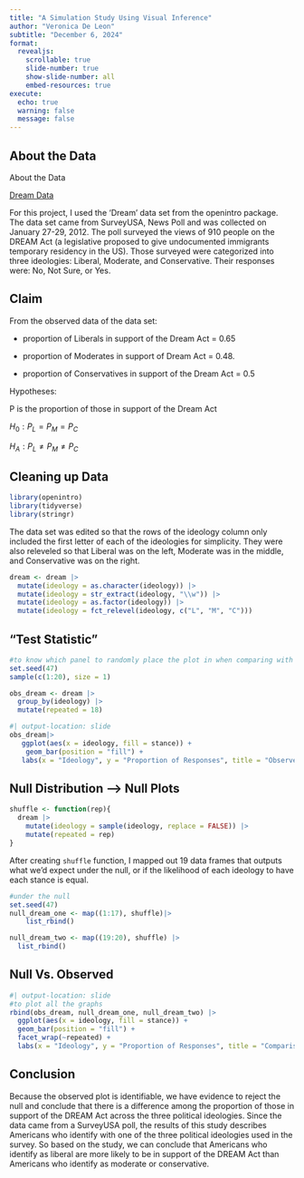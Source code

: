 ```yaml
---
title: "A Simulation Study Using Visual Inference"
author: "Veronica De Leon"
subtitle: "December 6, 2024"
format:
  revealjs:
    scrollable: true
    slide-number: true
    show-slide-number: all
    embed-resources: true
execute:
  echo: true
  warning: false
  message: false
---
```


## About the Data

About the Data

[Dream Data](https://openintrostat.github.io/openintro/reference/dream.html)

For this project, I used the 'Dream' data set from the openintro package. The data set came from SurveyUSA, News Poll and was collected on January 27-29, 2012. The poll surveyed the views of 910 people on the DREAM Act (a legislative proposed to give undocumented immigrants temporary residency in the US). Those surveyed were categorized into three ideologies: Liberal, Moderate, and Conservative. Their responses were: No, Not Sure, or Yes.

## Claim

From the observed data of the data set:

-   proportion of Liberals in support of the Dream Act = 0.65

-   proportion of Moderates in support of Dream Act = 0.48.

-   proportion of Conservatives in support of the Dream Act = 0.5

Hypotheses:

P is the proportion of those in support of the Dream Act

$H_0: P_L = P_M = P_C$

$H_A: P_L \neq P_M \neq P_C$

## Cleaning up Data

```r
library(openintro)
library(tidyverse)
library(stringr)
```

The data set was edited so that the rows of the ideology column only included the first letter of each of the ideologies for simplicity. They were also releveled so that Liberal was on the left, Moderate was in the middle, and Conservative was on the right.

```r
dream <- dream |>
  mutate(ideology = as.character(ideology)) |>
  mutate(ideology = str_extract(ideology, "\\w")) |>
  mutate(ideology = as.factor(ideology)) |>
  mutate(ideology = fct_relevel(ideology, c("L", "M", "C"))) 
```

## "Test Statistic"

```r

#to know which panel to randomly place the plot in when comparing with the null
set.seed(47)
sample(c(1:20), size = 1)

obs_dream <- dream |>
  group_by(ideology) |>
  mutate(repeated = 18)

```

```r
#| output-location: slide
obs_dream|>
   ggplot(aes(x = ideology, fill = stance)) +
    geom_bar(position = "fill") +
   labs(x = "Ideology", y = "Proportion of Responses", title = "Observed Plot", fill = "Stance")

```

## Null Distribution --> Null Plots

```r
shuffle <- function(rep){
  dream |>
    mutate(ideology = sample(ideology, replace = FALSE)) |>
    mutate(repeated = rep)
}
```

After creating `shuffle` function, I mapped out 19 data frames that outputs what we'd expect under the null, or if the likelihood of each ideology to have each stance is equal.

```r
#under the null
set.seed(47)
null_dream_one <- map((1:17), shuffle)|>
    list_rbind() 

null_dream_two <- map((19:20), shuffle) |>
  list_rbind() 

```

## Null Vs. Observed

```r
#| output-location: slide
#to plot all the graphs
rbind(obs_dream, null_dream_one, null_dream_two) |>
  ggplot(aes(x = ideology, fill = stance)) +
  geom_bar(position = "fill") +
  facet_wrap(~repeated) +
  labs(x = "Ideology", y = "Proportion of Responses", title = "Comparison of Null Plots vs. Observed Plot", fill = "Stance")
```

## Conclusion

Because the observed plot is identifiable, we have evidence to reject the null and conclude that there is a difference among the proportion of those in support of the DREAM Act across the three political ideologies. Since the data came from a SurveyUSA poll, the results of this study describes Americans who identify with one of the three political ideologies used in the survey. So based on the study, we can conclude that Americans who identify as liberal are more likely to be in support of the DREAM Act than Americans who identify as moderate or conservative.

